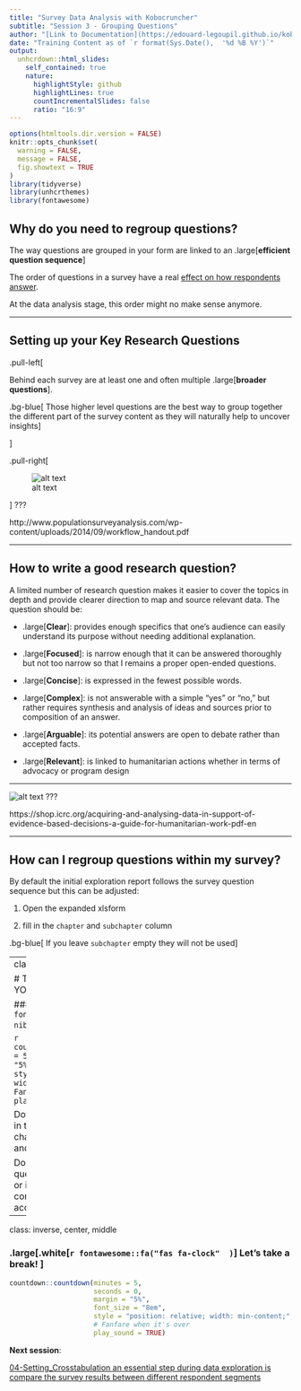 ```yaml
---
title: "Survey Data Analysis with Kobocruncher"
subtitle: "Session 3 - Grouping Questions"
author: "[Link to Documentation](https://edouard-legoupil.github.io/kobocruncher/) -- [Link to Previous Session](02-Relabeling.html) -- [Link to Next Session](04-Setting_Crosstabulation.html)  "
date: "Training Content as of `r format(Sys.Date(),  '%d %B %Y')`"
output:
  unhcrdown::html_slides:
    self_contained: true
    nature:
      highlightStyle: github
      highlightLines: true
      countIncrementalSlides: false
      ratio: "16:9"
---
```


```r
options(htmltools.dir.version = FALSE)
knitr::opts_chunk$set(
  warning = FALSE,
  message = FALSE,
  fig.showtext = TRUE
)
library(tidyverse)
library(unhcrthemes)
library(fontawesome)
```

## Why do you need to regroup questions?

The way questions are grouped in your form are linked to an .large[__efficient question sequence__]

The order of questions in a survey  have a real [effect on how respondents answer](https://www.qualtrics.com/experience-management/research/question-sequence-flow-style/).  

At the data analysis stage, this order might no make sense anymore. 

---

## Setting up your Key Research Questions

.pull-left[
 
 Behind each survey are at least one and often multiple .large[__broader questions__]. 
 
 
 .bg-blue[
 Those higher level questions are the best way to group together the different part of the survey content as they will naturally help to uncover insights
] 




]

.pull-right[


![alt text](../../inst/research.jpeg)

]
???

http://www.populationsurveyanalysis.com/wp-content/uploads/2014/09/workflow_handout.pdf

---

## How to write a good research question?

A limited number of research question makes it easier to cover the topics in depth  and provide clearer direction to map and source relevant data. The question should be:

 * .large[__Clear__]:   provides enough specifics that one’s audience can easily understand its purpose without needing additional explanation.	

 * .large[__Focused__]: is narrow enough that it can be answered thoroughly but not too narrow so that I remains a proper open-ended questions.	

 * .large[__Concise__]: is expressed in the fewest possible words.	

 * .large[__Complex__]: is not answerable with a simple “yes” or “no,” but rather requires synthesis and analysis of ideas and sources prior to composition of an answer.

 * .large[__Arguable__]: its potential answers are open to debate rather than accepted facts.

 * .large[__Relevant__]: is linked to humanitarian actions whether in terms of advocacy or program design

---


![alt text](../../inst/question.png)
???

https://shop.icrc.org/acquiring-and-analysing-data-in-support-of-evidence-based-decisions-a-guide-for-humanitarian-work-pdf-en 

---

## How can I regroup questions within my survey?


By default the initial exploration report follows the survey question sequence but this can be adjusted:


 1. Open the expanded xlsform 
 
 2. fill in the `chapter` and `subchapter` column
 
 
 .bg-blue[
If you leave `subchapter` empty they will not be used
]   


---
class: inverse, center, middle

# TIME TO PRACTISE ON YOUR OWN! 

###  .large[.white[`r fontawesome::fa("fas fa-pen-nib"  )  `] **5 minutes! **] 

```r
countdown::countdown(minutes = 5,
                     seconds = 0,
                     margin = "5%",
                     font_size = "8em",
                     style = "position: relative; width: min-content;",
                     # Fanfare when it's over
                     play_sound = TRUE)
```

 Download again locally and fill in the chapter and sub-chapter column, save the file and knit again your report


Do not hesitate to raise your questions in the [ticket system](https://github.com/Edouard-Legoupil/kobocruncher/issues/new) or in the chat so the training content can be improved accordingly! 
 
---
class: inverse, center, middle



### .large[.white[`r fontawesome::fa("fas fa-clock"  )  `] **Let's take a break! **] 
 
```r
countdown::countdown(minutes = 5,
                     seconds = 0,
                     margin = "5%",
                     font_size = "8em",
                     style = "position: relative; width: min-content;",
                     # Fanfare when it's over
                     play_sound = TRUE)
```


__Next session__: 

[04-Setting_Crosstabulation an essential step during data exploration is compare the survey results between different respondent segments](04-Setting_Crosstabulation.html)
